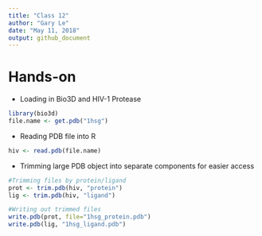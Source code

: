 ```yaml
---
title: "Class 12"
author: "Gary Le"
date: "May 11, 2018"
output: github_document
---
```



# Hands-on

* Loading in Bio3D and HIV-1 Protease
```r
library(bio3d)
file.name <- get.pdb("1hsg")
```

* Reading PDB file into R
```r
hiv <- read.pdb(file.name)
```

* Trimming large PDB object into separate components for easier access
```r
#Trimming files by protein/ligand
prot <- trim.pdb(hiv, "protein")
lig <- trim.pdb(hiv, "ligand")

#Writing out trimmed files
write.pdb(prot, file="1hsg_protein.pdb")
write.pdb(lig, "1hsg_ligand.pdb")
```

